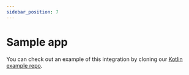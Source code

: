 ```yaml
---
sidebar_position: 7
---
```


# Sample app

You can check out an example of this integration by cloning our [Kotlin example repo](https://github.com/dyte-in/kotlin-sample-app).
